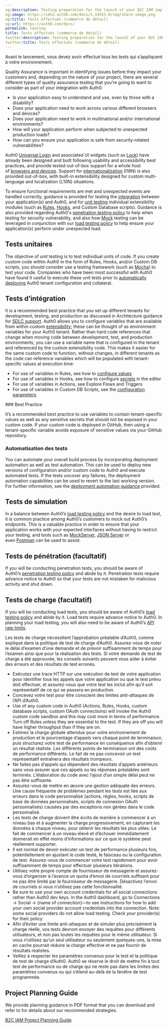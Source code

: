 ```yaml
---
og:description: Testing preparation for the launch of your B2C IAM implementation.
og:image: https://cdn2.auth0.com/docs/1.14553.0/img/share-image.png
og:title: Tests effectués (commerce de détail)
og:url: https://auth0.com/docs/
permalink: testing
title: Tests effectués (commerce de détail)
twitter:description: Testing preparation for the launch of your B2C IAM implementation.
twitter:title: Tests effectués (commerce de détail)
---
```


Avant le lancement, vous devez avoir effectué tous les tests qui s’appliquent à votre environnement.

Quality Assurance is important in identifying issues before they impact your customers and, depending on the nature of your project, there are several different types of quality assurance testing that you’re going to want to consider as part of your integration with Auth0:

* Is your application easy to understand and use, even by those with a disability?
* Does your application need to work across various different browsers and devices?
* Does your application need to work in multinational and/or international environments?
* How will your application perform when subjected to unexpected production loads?
* How can you ensure your application is safe from security-related vulnerabilities?

Auth0 [Universal Login](/docs/authenticate/login/auth0-universal-login) and associated UI widgets (such as [Lock](/docs/libraries/lock)) have already been designed and built following usability and accessibility best practices, and provide tested out-of-box support for a whole host of [browsers and devices](/docs/troubleshoot/customer-support/product-support-matrix). Support for [internationalization](/docs/customize/internationalization-and-localization) (I18N) is also provided out-of-box, with built-in extensibility designed for custom multi-language and localization (L10N) situations.

To ensure functional requirements are met and unexpected events are handled correctly, guidance is provided for testing the [integration](#integration-testing) between your application(s) and Auth0, and for [unit testing](#unit-testing) individual extensibility modules (such as [Rules](/docs/customize/rules/debug-rules), [Hooks](/docs/customize/hooks/update-hooks), and Custom Database scripts). Guidance is also provided regarding Auth0's [penetration testing policy](/docs/troubleshoot/customer-support/operational-policies/penetration-testing-policy) to help when testing for security vulnerability, and also how [Mock](#mock-testing) testing can be leveraged in conjunction with our [load testing policy](/docs/troubleshoot/customer-support/operational-policies/load-testing-policy) to help ensure your application(s) perform under unexpected load.

## Tests unitaires

The objective of unit testing is to test individual units of code. If you create custom code within Auth0 in the form of Rules, Hooks, and/or Custom DB scripts, you should consider use a testing framework (such as [Mocha](https://mochajs.org/)) to test your code. Companies who have been most successful with Auth0 have found it useful to execute these unit tests prior to [automatically deploying](/docs/get-started/architecture-scenarios/business-to-consumer/deployment) Auth0 tenant configuration and collateral.

## Tests d’intégration

It is a recommended best practice that you set up different tenants for development, testing, and production as discussed in Architecture guidance for [SDLC support](/docs/get-started/architecture-scenarios/business-to-consumer/architecture#sdlc-support). Auth0 allows you to configure variables that are available from within custom [extensibility](/docs/customize/extensions); these can be thought of as environment variables for your Auth0 tenant. Rather than hard code references that change when moving code between development, test, and production environments, you can use a variable name that is configured in the tenant and referenced by the custom extensibility code. This makes it easier for the same custom code to function, without changes, in different tenants as the code can reference variables which will be populated with tenant-specific values at execution time:

* For use of variables in Rules, see how to [configure values](/docs/customize/rules/configuration)
* For use of variables in Hooks, see how to configure [secrets](/docs/customize/hooks/hook-secrets) in the editor
* For use of variables in Actions, see Explore Flows and Triggers
* For use of variables in Custom DB Scripts, see the [configuration parameters](/docs/authenticate/database-connections/custom-db/create-db-connection#step-3-add-configuration-parameters)

<Info>
### Best Practice

It’s a recommended best practice to use variables to contain tenant-specific values as well as any sensitive secrets that should not be exposed in your custom code. If your custom code is deployed in GitHub, then using a tenant-specific variable avoids exposure of sensitive values via your GitHub repository.
</Info>

### Automatisation des tests

You can automate your overall build process by incorporating deployment automation as well as test automation. This can be used to deploy new versions of configuration and/or custom code to Auth0 and execute automated tests. If the tests uncover any failures, the deployment automation capabilities can be used to revert to the last working version. For further information, see the [deployment automation guidance](/docs/get-started/architecture-scenarios/business-to-consumer/deployment) provided.

## Tests de simulation

In a balance between Auth0’s [load testing policy](/docs/troubleshoot/customer-support/operational-policies/load-testing-policy) and the desire to load test, it is common practice among Auth0’s customers to mock out Auth0’s endpoints. This is a valuable practice in order to ensure that your application works with your expected interfaces without having to restrict your testing, and tools such as [MockServer](http://www.mock-server.com/), [JSON Server](https://github.com/typicode/json-server) or even [Postman](https://learning.getpostman.com/docs/postman/mock_servers/setting_up_mock/) can be used to assist.

## Tests de pénétration (facultatif)

If you will be conducting penetration tests, you should be aware of Auth0’s [penetration testing policy](/docs/troubleshoot/customer-support/operational-policies/penetration-testing-policy) and abide by it. Penetration tests require advance notice to Auth0 so that your tests are not mistaken for malicious activity and shut down.

## Tests de charge (facultatif)

If you will be conducting load tests, you should be aware of Auth0’s [load testing policy](/docs/troubleshoot/customer-support/operational-policies/load-testing-policy) and abide by it. Load tests require advance notice to Auth0. In planning your load testing, you will also need to be aware of Auth0’s [API rate limits](/docs/troubleshoot/customer-support/operational-policies/rate-limit-policy).

Les tests de charge nécessitent l’approbation préalable d’Auth0, comme expliqué dans la politique de test de charge d’Auth0. Assurez-vous de noter le délai d’examen d’une demande et de prévoir suffisamment de temps pour l’examen ainsi que pour la réalisation des tests. Si votre demande de test de charge a été approuvée, les conseils suivants peuvent vous aider à éviter des erreurs et des résultats de test erronés.

* Exécutez une trace HTTP sur une exécution de test de votre application pour identifier tous les appels que votre application ou que le test prévu doit effectuer, et assurez-vous que votre test les inclut afin qu’il soit représentatif de ce qui se passera en production.
* Concevez votre test pour être conscient des limites anti-attaques de l’API d’Auth0.
* Use of any custom code in Auth0 (Actions, Rules, Hooks, custom database scripts, custom <Tooltip tip="OAuth 2.0: Authorization framework that defines authorization protocols and workflows." cta="View Glossary" href="/docs/glossary?term=OAuth">OAuth</Tooltip> connections) will invoke the Auth0 custom code sandbox and this may cost more in terms of performance. Turn off Rules unless they are essential to the test. If they are off you will have higher throughput than if they are on.
* Estimez la charge globale attendue pour votre environnement de production et le pourcentage d’appels vers chaque point de terminaison, puis structurez votre test de performance en conséquence afin d’obtenir un résultat réaliste. Les différents points de terminaison ont des coûts de performance différents. Le fait de ne pas concevoir un test représentatif entraînera des résultats trompeurs.
* Ne faites pas d’appels qui dépendent des résultats d’appels antérieurs sans vous assurer que ces appels ou les réponses préalables sont terminés. L’élaboration du code avec l’ajout d’un simple délai peut ne pas être suffisante.
* Assurez-vous de mettre en œuvre une gestion adéquate des erreurs. Une cause fréquente de problèmes pendant les tests est liée aux erreurs dans le code personnalisé (actions, règles, hooks, scripts de base de données personnalisés, scripts de connexion OAuth personnalisés) causées par des exceptions non gérées dans le code personnalisé.
* Les tests de charge doivent être écrits de manière à commencer à un niveau bas et à augmenter la charge progressivement, en capturant les données à chaque niveau, pour obtenir les résultats les plus utiles. Le fait de commencer à un niveau élevé et d’échouer immédiatement donnerait en effet moins d’informations sur ce que le système peut réellement supporter.
* Il est normal de devoir exécuter un test de performance plusieurs fois, potentiellement en ajustant le code testé, le faisceau ou la configuration de test. Assurez-vous de commencer votre test rapidement pour avoir suffisamment de temps pour effectuer plusieurs itérations.
* Utilisez votre propre compte de fournisseur de messagerie et assurez-vous d’organiser à l’avance un quota d’envoi de courriels suffisant pour ne pas être limité par le fournisseur de messagerie. Désactivez l’envoi de courriels si vous n’utilisez pas cette fonctionnalité.
* Be sure to use your own account credentials for all social connections rather than Auth0 dev keys. In the <Tooltip tip="Auth0 Dashboard: Auth0's main product to configure your services." cta="View Glossary" href="/docs/glossary?term=Auth0+dashboard">Auth0 dashboard</Tooltip>, go to Connections -> Social -> \{name of connection}—to see instructions for how to add your own social provider account credentials into the connection. Note: some social providers do not allow load testing. Check your provider(s) for their policy
* Afin d’éviter une limite anti-attaques et de simuler plus précisément la charge réelle, vos tests devront envoyer des requêtes pour différents utilisateurs, et non pas toutes les requêtes pour le même utilisateur. Si vous n’utilisez qu’un seul utilisateur ou seulement quelques-uns, la mise en cache pourrait réduire la charge effective et ne pas fournir de résultats réalistes.
* Veillez à respecter les paramètres convenus pour le test et la politique de test de charge d’Auth0. Auth0 se réserve le droit de mettre fin à tout test de performance ou de charge qui ne reste pas dans les limites des paramètres convenus ou qui s’étend au-delà de la fenêtre de test programmée.

## Project Planning Guide

We provide planning guidance in PDF format that you can download and refer to for details about our recommended strategies.

[B2C IAM Project Planning Guide](https://assets.ctfassets.net/cdy7uua7fh8z/3er1aEQ7Ul0q3c9leJWczR/b1f18b4c16abb7e78b01e4eb2b52bb8e/B2C_Project_Planning.pdf)